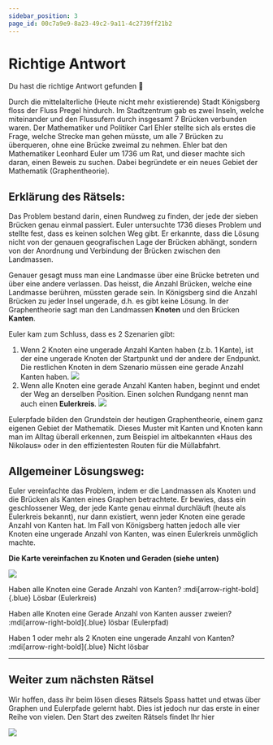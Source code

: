 ```yaml
---
sidebar_position: 3
page_id: 00c7a9e9-8a23-49c2-9a11-4c2739ff21b2
---
```


# Richtige Antwort

Du hast die richtige Antwort gefunden 🥳

Durch die mittelalterliche (Heute nicht mehr existierende) Stadt Königsberg floss der Fluss Pregel hindurch. Im Stadtzentrum gab es zwei Inseln, welche miteinander und den Flussufern durch insgesamt 7 Brücken verbunden waren. Der Mathematiker und Politiker Carl Ehler stellte sich als erstes die Frage, welche Strecke man gehen müsste, um alle 7 Brücken zu überqueren, ohne eine Brücke zweimal zu nehmen. Ehler bat den Mathematiker Leonhard Euler um 1736 um Rat, und dieser machte sich daran, einen Beweis zu suchen. Dabei begründete er ein neues Gebiet der Mathematik (Graphentheorie).

## Erklärung des Rätsels:

Das Problem bestand darin, einen Rundweg zu finden, der jede der sieben Brücken genau einmal passiert. Euler untersuchte 1736 dieses Problem und stellte fest, dass es keinen solchen Weg gibt. Er erkannte, dass die Lösung nicht von der genauen geografischen Lage der Brücken abhängt, sondern von der Anordnung und Verbindung der Brücken zwischen den Landmassen.

Genauer gesagt muss man eine Landmasse über eine Brücke betreten und über eine andere verlassen. Das heisst, die Anzahl Brücken, welche eine Landmasse berühren, müssten gerade sein. In Königsberg sind die Anzahl Brücken zu jeder Insel ungerade, d.h. es gibt keine Lösung. In der Graphentheorie sagt man den Landmassen **Knoten** und den Brücken **Kanten**.

Euler kam zum Schluss, dass es 2 Szenarien gibt:

1. Wenn 2 Knoten eine ungerade Anzahl Kanten haben (z.b. 1 Kante), ist der eine ungerade Knoten der Startpunkt und der andere der Endpunkt. Die restlichen Knoten in dem Szenario müssen eine gerade Anzahl Kanten haben.
   ![](./images/eigeneulerpfade1.png)
2. Wenn alle Knoten eine gerade Anzahl Kanten haben, beginnt und endet der Weg an derselben Position. Einen solchen Rundgang nennt man auch einen **Eulerkreis**.
   ![](./images/eigeneulerpfade2.png)

Eulerpfade bilden den Grundstein der heutigen Graphentheorie, einem ganz eigenen Gebiet der Mathematik. Dieses Muster mit Kanten und Knoten kann man im Alltag überall erkennen, zum Beispiel im altbekannten «Haus des Nikolaus» oder in den effizientesten Routen für die Müllabfahrt.

## Allgemeiner Lösungsweg:

Euler vereinfachte das Problem, indem er die Landmassen als Knoten und die Brücken als Kanten eines Graphen betrachtete. Er bewies, dass ein geschlossener Weg, der jede Kante genau einmal durchläuft (heute als Eulerkreis bekannt), nur dann existiert, wenn jeder Knoten eine gerade Anzahl von Kanten hat. Im Fall von Königsberg hatten jedoch alle vier Knoten eine ungerade Anzahl von Kanten, was einen Eulerkreis unmöglich machte.

**Die Karte vereinfachen zu Knoten und Geraden (siehe unten)**

![](./images/Eulerpfadeumwandeln.png)

Haben alle Knoten eine Gerade Anzahl von Kanten?  :mdi[arrow-right-bold]{.blue} Lösbar (Eulerkreis)

Haben alle Knoten eine Gerade Anzahl von Kanten ausser zweien? :mdi[arrow-right-bold]{.blue} lösbar (Eulerpfad)

Haben 1 oder mehr als 2 Knoten eine ungerade Anzahl von Kanten? :mdi[arrow-right-bold]{.blue} Nicht lösbar

---

## Weiter zum nächsten Rätsel

Wir hoffen, dass ihr beim lösen dieses Rätsels Spass hattet und etwas über Graphen und Eulerpfade gelernt habt.
Dies ist jedoch nur das erste in einer Reihe von vielen. Den Start des zweiten Rätsels findet Ihr hier

![](./images/Start-Nr2.jpeg)